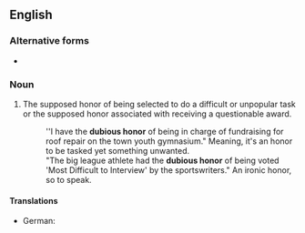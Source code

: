 ==English==

===Alternative forms===
* {{l|en|dubious honour}}

===Noun===
{{en-noun}}

# {{lb|en|American spelling}} The supposed honor of being selected to do a difficult or unpopular task or the supposed honor associated with receiving a questionable award.
#: ''I have the '''dubious honor''' of being in charge of fundraising for roof repair on the town youth gymnasium." Meaning, it's an honor to be tasked yet something unwanted.
#: "The big league athlete had the '''dubious honor''' of being voted 'Most Difficult to Interview' by the sportswriters." An ironic honor, so to speak.

====Translations====
{{trans-top|supposed honor}}
* German: {{t|de|zweifelhafte Ehre|f}}
{{trans-mid}}
{{trans-bottom}}